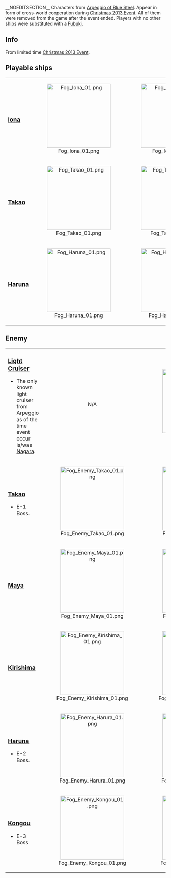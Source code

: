 __NOEDITSECTION__
Characters from [[:Wikipedia:Arpeggio of Blue Steel|Arpeggio of Blue Steel]]. Appear in form of cross-world cooperation during [[Christmas 2013 Event]]. All of them were removed from the game after the event ended. Players with no other ships were substituted with a [[Fubuki]].
==Info==
From limited time [[Christmas 2013 Event]].
{{Fogfleetshiplist}}
==Playable ships==
{| class="wikitable"
|-
|width=100%|
===[[Iona_(fog)|Iona]]===
|align=center|[[File:Fog_Iona_01.png|200px]]
|align=center|[[File:Fog_Iona_02.png|200px]]
|align=center|[[File:Fog_Iona_03.png|200px]]
|-
|
===[[Takao_(fog)|Takao]]===
|align=center|[[File:Fog_Takao_01.png|200px]]
|align=center|[[File:Fog_Takao_02.png|200px]]
|align=center|[[File:Fog_Takao_03.png|200px]]
|-
|
===[[Haruna_(fog)|Haruna]]===
|align=center|[[File:Fog_Haruna_01.png|200px]]
|align=center|[[File:Fog_Haruna_02.png|200px]]
|align=center|[[File:Fog_Haruna_03.png|200px]]
|}
==Enemy==
{| class="wikitable"
|-
|width=100%|
===[[Nagara (fog)|Light Cruiser]]===
*The only known light cruiser from Arpeggio as of the time event occur is/was [[Nagara (fog)|Nagara]].
|align=center|N/A
|align=center|[[File:Fog_Light_Cruiser.png|200px]]
|-
|
===[[Takao_(fog)|Takao]]===
*E-1 Boss.
|align=center|[[File:Fog_Enemy_Takao_01.png|200px]]
|align=center|[[File:Fog_Enemy_Takao_02.png|200px]]
|-
|
===[[Maya (fog)|Maya]]===
|align=center|[[File:Fog_Enemy_Maya_01.png|200px]]
|align=center|[[File:Fog_Enemy_Maya_02.png|200px]]
|-
|
===[[Kirishima (fog)|Kirishima]]===
|align=center|[[File:Fog_Enemy_Kirishima_01.png|200px]]
|align=center|[[File:Fog_Enemy_Kirishima_02.png|200px]]
|-
|
===[[Haruna_(fog)|Haruna]]===
*E-2 Boss.
|align=center|[[File:Fog_Enemy_Harura_01.png|200px]]
|align=center|[[File:Fog_Enemy_Harura_02.png|200px]]
|-
|
===[[Kongou (fog)|Kongou]]===
*E-3 Boss
|align=center|[[File:Fog_Enemy_Kongou_01.png|200px]]
|align=center|[[File:Fog_Enemy_Kongou_02.png|200px]]
|}